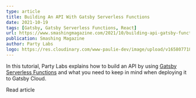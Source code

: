 ```yaml
---
type: article
title: Building An API With Gatsby Serverless Functions
date: 2021-10-19
tags: [Gatsby, Gatsby Serverless Functions, React]
url: https://www.smashingmagazine.com/2021/10/building-api-gatsby-functions/
publication: Smashing Magazine
author: Party Labs
logo: https://res.cloudinary.com/www-paulie-dev/image/upload/v1658077182/paulie.dev/Logos/smashing-magazine-logo_rhvh4j.png
---
```


In this tutorial, Party Labs explains how to build an API by using
[Gatsby Serverless Functions](https://www.gatsbyjs.com/docs/reference/functions/) and what you need to keep in mind when
deploying it to Gatsby Cloud.

<MarkdownCtaLink href="https://www.smashingmagazine.com/2021/10/building-api-gatsby-functions/">
  Read article
</MarkdownCtaLink>
